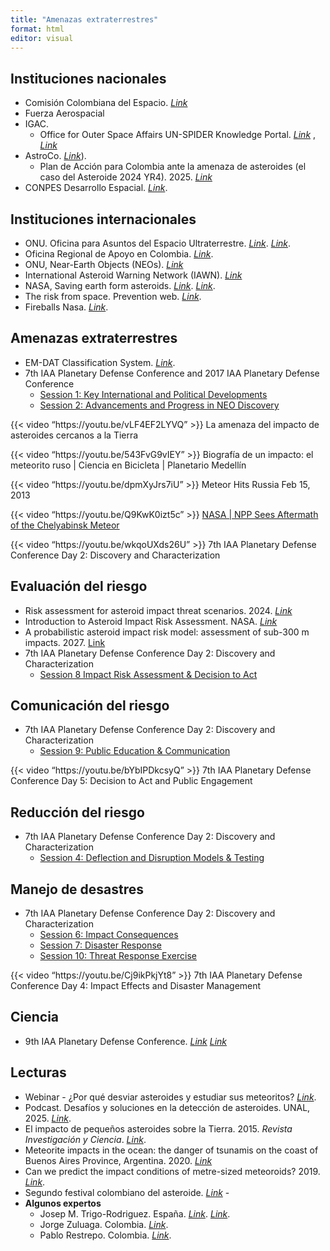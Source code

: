```yaml
---
title: "Amenazas extraterrestres"
format: html
editor: visual
---
```


## Instituciones nacionales

-   Comisión Colombiana del Espacio. [*Link*](https://cce.igac.gov.co/)
-   Fuerza Aerospacial
-   IGAC.
    -   Office for Outer Space Affairs UN-SPIDER Knowledge Portal. [*Link*](https://www.un-spider.org/es/network/regional-support-offices/oficina-regional-de-apoyo-en-colombia) , [*Link*](https://www.igac.gov.co/transparencia-y-acceso-a-la-informacion-publica/entidades/onu-spider)
-   AstroCo. [*Link*](https://astroco.org)).
    -   Plan de Acción para Colombia ante la amenaza de asteroides (el caso del Asteroide 2024 YR4). 2025. [*Link*](https://drive.usercontent.google.com/download?id=1eaYndepOM4IfbjZ3QHVqfWJnJ1AbTUpV&authuser=0&acrobatPromotionSource=GoogleDriveListView)
-   CONPES Desarrollo Espacial. [*Link*](http://cce.gov.co/prensa/Paginas/Politica-de-Desarrollo-Espacial-CONPES-3983.aspx).

## Instituciones internacionales

-   ONU. Oficina para Asuntos del Espacio Ultraterrestre. [*Link*](https://www.un-spider.org/). [*Link*](https://un-spider.org/sites/default/files/1_ONU_SPIDER_JCV.pdf).
-   Oficina Regional de Apoyo en Colombia. [*Link*](https://www.un-spider.org/es/network/regional-support-offices/oficina-regional-de-apoyo-en-colombia).
-   ONU, Near-Earth Objects (NEOs). [*Link*](https://www.unoosa.org/oosa/sk/ourwork/topics/neos/index.html#:~:text=A%20near%2DEarth%20object%20is,kilometres%2C%20of%20the%20Earth's%20orbit.)
-   International Asteroid Warning Network (IAWN). [*Link*](https://iawn.net/index.shtml)
-   NASA, Saving earth form asteroids. [*Link*](https://www.nasa.gov/feature/saving-earth-from-asteroids). [*Link*](https://ntrs.nasa.gov/api/citations/20180000805/downloads/20180000805.pdf).
-   The risk from space. Prevention web. [*Link*](https://www.preventionweb.net/files/11476_RichardCrowther2.pdf).
-   Fireballs Nasa. [*Link*](https://cneos.jpl.nasa.gov/fireballs/).

## Amenazas extraterrestres

-   EM-DAT Classification System. [*Link*](https://doc.emdat.be/docs/data-structure-and-content/disaster-classification-system/).
-   7th IAA Planetary Defense Conference and 2017 IAA Planetary Defense Conference
    -   [Session 1: Key International and Political Developments](https://www.youtube.com/live/yO8coRPnBiI)
    -   [Session 2: Advancements and Progress in NEO Discovery](https://www.youtube.com/live/kI9oeBob4x8?si=qbe0XiVCaOSyQK0C)

::: {layout-ncol="2"}
{{< video "https://youtu.be/vLF4EF2LYVQ" >}} La amenaza del impacto de asteroides cercanos a la Tierra

{{< video "https://youtu.be/543FvG9vIEY" >}} Biografía de un impacto: el meteorito ruso \| Ciencia en Bicicleta \| Planetario Medellín

{{< video "https://youtu.be/dpmXyJrs7iU" >}} Meteor Hits Russia Feb 15, 2013

{{< video "https://youtu.be/Q9KwK0izt5c" >}} [NASA \| NPP Sees Aftermath of the Chelyabinsk Meteor](https://youtu.be/Q9KwK0izt5c)

{{< video "https://youtu.be/wkqoUXds26U" >}} 7th IAA Planetary Defense Conference Day 2: Discovery and Characterization
:::

## Evaluación del riesgo

-   Risk assessment for asteroid impact threat scenarios. 2024. [*Link*](https://www.sciencedirect.com/science/article/pii/S0094576523006793)
-   Introduction to Asteroid Impact Risk Assessment. NASA. [*Link*](https://ntrs.nasa.gov/api/citations/20230001034/downloads/PDC23-ImpactRiskIntro-ReviewDraft-20230117.pdf)
-   A probabilistic asteroid impact risk model: assessment of sub-300 m impacts. 2027. [Link](https://www.sciencedirect.com/science/article/pii/S0019103516307126)
-   7th IAA Planetary Defense Conference Day 2: Discovery and Characterization
    -   [Session 8 Impact Risk Assessment & Decision to Act](https://www.youtube.com/live/dTrtKSAZaRk)

## Comunicación del riesgo

-   7th IAA Planetary Defense Conference Day 2: Discovery and Characterization
    -   [Session 9: Public Education & Communication](https://www.youtube.com/live/99UpnKwcBKI)

::: {layout-ncol="2"}
{{< video "https://youtu.be/bYbIPDkcsyQ" >}} 7th IAA Planetary Defense Conference Day 5: Decision to Act and Public Engagement
:::

## Reducción del riesgo

-   7th IAA Planetary Defense Conference Day 2: Discovery and Characterization
    -   [Session 4: Deflection and Disruption Models & Testing](https://www.youtube.com/live/EmuVrVCGwjU)

## Manejo de desastres

-   7th IAA Planetary Defense Conference Day 2: Discovery and Characterization
    -   [Session 6: Impact Consequences](https://www.youtube.com/live/2geYwwwpwLA)
    -   [Session 7: Disaster Response](https://www.youtube.com/live/yPnzku_vTRQ)
    -   [Session 10: Threat Response Exercise](https://www.youtube.com/live/3q7p8djdGD8)

::: {layout-ncol="2"}
{{< video "https://youtu.be/Cj9ikPkjYt8" >}} 7th IAA Planetary Defense Conference Day 4: Impact Effects and Disaster Management
:::

## Ciencia

-   9th IAA Planetary Defense Conference. [*Link*](https://iaaspace.org/event/9th-iaa-planetary-defense-conference-2025/) [*Link*](https://www.youtube.com/live/DpMormI8GOQ?si=_evDw7bNcAsr91ch&t=4110)

## Lecturas

-   Webinar - ¿Por qué desviar asteroides y estudiar sus meteoritos? [*Link*](https://www.youtube.com/watch?v=OcPstsPpeoM).
-   Podcast. Desafíos y soluciones en la detección de asteroides. UNAL, 2025. [*Link*](https://radio.unal.edu.co/detalle/desafios-y-soluciones-en-la-deteccion-de-asteroides).
-   El impacto de pequeños asteroides sobre la Tierra. 2015. *Revista Investigación y Ciencia*. [*Link*](https://www.investigacionyciencia.es/files/21228.pdf).
-   Meteorite impacts in the ocean: the danger of tsunamis on the coast of Buenos Aires Province, Argentina. 2020. [*Link*](https://doi.org/10.1007/s11069-020-04086-6)
-   Can we predict the impact conditions of metre-sized meteoroids? 2019. [*Link*](https://academic.oup.com/mnrasl/article/486/1/L69/5481033).
-   Segundo festival colombiano del asteroide. [*Link*](https://accefyn.com/microsites/nodos/astroco/ii-festival-colombiano-del-asteroide/) -
-   **Algunos expertos**
    -   Josep M. Trigo-Rodriguez. España. [*Link*](http://www.spmn.uji.es/ESP/trigo.html). [*Link*](https://scholar.google.com/citations?user=9zFTEQkAAAAJ&hl=en).
    -   Jorge Zuluaga. Colombia. [*Link*](https://scholar.google.com/citations?hl=en&user=qpGVqNwAAAAJ&view_op=list_works&sortby=pubdate).
    -   Pablo Restrepo. Colombia. [*Link*](https://scholar.google.com/citations?hl=en&user=c4zrU20AAAAJ&view_op=list_works&sortby=pubdate).